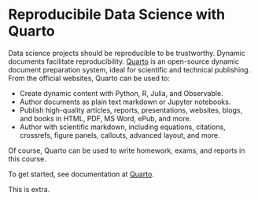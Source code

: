 # Reproducibile Data Science with Quarto

Data science projects should be reproducible to be trustworthy. Dynamic
documents facilitate reproducibility. [Quarto](https://quarto.org) is an
open-source dynamic document preparation system, ideal for scientific and
technical publishing. From the official websites, Quarto can be used to:

+ Create dynamic content with Python, R, Julia, and Observable.
+ Author documents as plain text markdown or Jupyter notebooks.
+ Publish high-quality articles, reports, presentations, websites, blogs, and
  books in HTML, PDF, MS Word, ePub, and more.
+ Author with scientific markdown, including equations, citations, crossrefs,
  figure panels, callouts, advanced layout, and more.
  
Of course, Quarto can be used to write homework, exams, and reports in this
course.


To get started, see documentation at
[Quarto](https://quarto.org/docs/get-started/).

This is extra.
